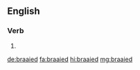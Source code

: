 ==English==

===Verb===
{{head|en|verb form}}

# {{en-past of|braai}}

[[de:braaied]]
[[fa:braaied]]
[[hi:braaied]]
[[mg:braaied]]